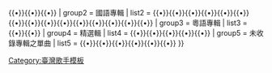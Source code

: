 {{Navbox
| name  = 蘇慧倫
| title = [[蘇慧倫]]
| titlestyle = background:#DF710A
| group1 = EP
| list1 = {{nowrap|[[檸檬原舞曲]]''（1996）''}}{{•}}{{nowrap|[[鴨子 (專輯)#1997蘇慧倫Ya!Remix|1997蘇慧倫Ya!Remix]]''（1997）''}}{{•}}{{nowrap|[[鴨子原舞曲]]''（1997）''}}{{•}}{{nowrap|[[圈圈]]''（1997）''}}{{•}}{{nowrap|[[Happy Hours#Tracy In Yellow Submarine|Tarcy In Yellow Submarine]]''（1999）''}}
| group2 = 國語專輯
| list2 = {{nowrap|[[追得過一切]]''（1990）''}}{{•}}{{nowrap|[[我在你心裏有沒有重量]]''（1990）''}}{{•}}{{nowrap|[[甜蜜心事]]''（1991）''}}{{•}}{{nowrap|[[寂寞喧嘩]]''（1992）''}}{{•}}{{nowrap|[[六月的茉莉夢]]''（1993）''}}{{•}}{{nowrap|[[就要愛了嗎]]''（1994）''}}{{•}}{{nowrap|[[滿足 (專輯)|滿足]]''（1995）''}}{{•}}{{nowrap|[[Lemon Tree (專輯)|Lemon Tree]]''（1996）''}}{{•}}{{nowrap|[[鴨子 (專輯)|鴨子]]''（1996）''}}{{•}}{{nowrap|[[傻瓜 (專輯)|傻瓜]]''（1997）''}}{{•}}{{nowrap|[[Happy Hours]]''（1999）''}}{{•}}{{nowrap|[[懶人日記]]''（1999）''}}{{•}}{{nowrap|[[恋恋真言|-{恋恋真言}-]]''（2001）''}}{{•}}{{nowrap|[[蘇慧倫同名專輯|蘇慧倫]]''（2006）''}}{{•}}{{nowrap|[[蘇慧倫，左撇子，旋轉門。]]''（2007）''}}{{•}}{{nowrap|[[面面]]''（2020）''}}
| group3 = 粵語專輯
| list3 = {{nowrap|[[我有時會想]]''（1994）''}}{{•}}{{nowrap|[[自然喜歡你]]''（1996）''}}{{•}}{{nowrap|[[話說蘇慧倫X檔案]]''（1996）''}}
| group4 = 精選輯
| list4 = {{nowrap|[[愛上飛鳥的女孩]]''（1994）''}}{{•}}{{nowrap|[[失戀萬歲]]''（1998）''}}{{•}}{{nowrap|[[倫選]]''（1999）''}}{{•}}{{nowrap|[[蘇情時間：1990～2002全經典]]''（2002）''}}{{•}}{{nowrap|[[滾石香港黃金十年 (蘇慧倫)|滾石香港黃金十年]]''（2003）''}}{{•}}{{nowrap|[[生命之花 (專輯)|生命之花]]''（2020）''}}
| group5 = 未收錄專輯之單曲
| list5 = {{nowrap|〈日月星辰〉（《新滾石九大天王之年度大選》）''（1994）''}}{{•}}{{nowrap|〈苦海深深〉（《春天的花蕊》）''（1995）''}}{{•}}{{nowrap|〈天下大亂〉（《楊佩佩大戰金庸》）''（1999）''}}{{•}}{{nowrap|〈帶我走〉（《心戀電影原聲帶》）''（2004）''}}{{•}}{{nowrap|〈少了點什麼〉''（2009）''}}{{•}}{{nowrap|〈有一天〉''（2010）''}}{{•}}{{nowrap|[[我們快樂的向前走]]''（2016）''}}{{nowrap|[[我是我的]]''（2022）''}}
}}
<noinclude>
[[Category:臺灣歌手模板]]
</noinclude>